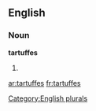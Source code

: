 ==English==

===Noun===
'''tartuffes'''

# {{plural of|[[tartuffe]]}}

[[Category:English plurals]]

[[ar:tartuffes]]
[[fr:tartuffes]]